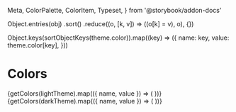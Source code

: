   Meta,
  ColorPalette,
  ColorItem,
  Typeset,
} from '@storybook/addon-docs'

<Meta title="Design System/Atoms/Colors" />

  Object.entries(obj)
    .sort()
    .reduce((o, [k, v]) => ((o[k] = v), o), {})

  Object.keys(sortObjectKeys(theme.color)).map((key) => ({
    name: key,
    value: theme.color[key],
  }))

# Colors

<TabsState initial="light">
  <div id="light" title="Light mode">
    <ColorPalette>
      {getColors(lightTheme).map(({ name, value }) => (
        <ColorItem
          key={name}
          title={`theme.colors.${name}`}
          subtitle={name}
          colors={[value]}
        />
      ))}
    </ColorPalette>
  </div>
  <div id="dark" title="Dark mode">
    <ColorPalette>
      {getColors(darkTheme).map(({ name, value }) => (
        <ColorItem
          key={name}
          title={`theme.colors.${name}`}
          subtitle={name}
          colors={[value]}
        />
      ))}
    </ColorPalette>
  </div>
</TabsState>
